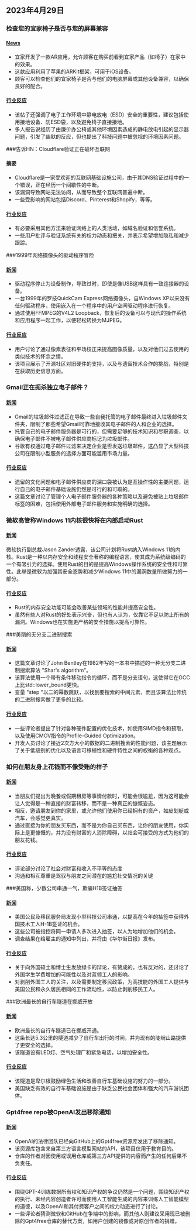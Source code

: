 

<CallToAction />

<Steps>

## 2023年4月29日

### 检查您的宜家椅子是否与您的屏幕兼容

#### [News](https://mastodon.social/@haeckerfelix/110272427676278609)

- 宜家开发了一款AR应用，允许顾客在购买前看到宜家产品（如椅子）在家中的效果。
- 这款应用利用了苹果的ARKit框架，可用于iOS设备。
- 顾客可以检查他们的宜家椅子是否与他们的电脑屏幕或其他设备兼容，以确保良好的配合。

#### [行业反应](http://news.ycombinator.com/item?id=35742476)

- 该帖子还强调了电子工作环境中静电放电（ESD）安全的重要性，建议包括使用接地设备、防ESD袋，以及避免椅子直接接地。
- 多人报告说经历了由廉价办公椅或其他环境因素造成的静电放电引起的显示器问题，引发了幽默的反应，但也提出了科技问题中被忽视的环境因素问题。

###告诉HN：Cloudflare验证正在破坏互联网

#### 摘要

- Cloudflare是一家受欢迎的互联网基础设施公司，由于其DNS验证过程中的一个错误，正在经历一个间歇性的中断。
- 该漏洞导致网站无法访问，从而导致整个互联网普遍中断。
- 一些受影响的网站包括Discord、Pinterest和Shopify，等等。

#### [行业反应](http://news.ycombinator.com/item?id=35742606)

- 有必要采用其他方法来验证网络上的人类活动，如域名验证和信誉系统。
- 一些用户批评与验证系统有关的权力动态和把关，并表示希望增加隐私和减少跟踪。

###1999年网络摄像头的驱动程序冒险

#### [新闻](https://blog.benjojo.co.uk/post/quickcam-usb-userspace-driver)

- 驱动程序停止为设备制作，导致过时，即使是像USB这样具有一致连接器的设备。
- 一台1999年的罗技QuickCam Express网络摄像头，自Windows XP以来没有任何驱动程序，使用嵌入在一个程序中的用户空间驱动程序进行恢复。
- 通过使用FFMPEG的V4L2 Loopback，恢复后的设备可以与现代的操作系统和应用程序一起工作，以便轻松转换为MJPEG。

#### [行业反应](http://news.ycombinator.com/item?id=35740001)

- 用户讨论了通过像素表征和平场校正来提高图像质量，以及对他们过去使用的类似技术的怀念之情。
- 该项目展示了开源社区对旧硬件的支持，以及与遗留技术合作的挑战，特别是在获取历史信息方面。

### Gmail正在扼杀独立电子邮件？

#### [新闻](https://tutanota.com/blog/posts/gmail-independent-email)

- Gmail的垃圾邮件过滤正在导致一些自我托管的电子邮件最终进入垃圾邮件文件夹，限制了那些希望Gmail可靠地接收其电子邮件的人和企业的选择。
- 托管自己的电子邮件服务器是可行的，但需要足够的技术知识和尽职调查，以确保电子邮件不被电子邮件供应商标记为垃圾邮件。
- 谷歌有权通过电子邮件过滤来决定企业是否发送垃圾邮件，这凸显了大型科技公司在限制小型服务的选择方面可能滥用市场力量。

#### [行业反应](http://news.ycombinator.com/item?id=35744888)

- 遗留的文化问题和电子邮件供应商的深口袋被认为是互操作性的主要问题，运行自己的电子邮件基础设施仍然是可行的和可取的。
- 这篇文章讨论了管理个人电子邮件服务器的各种策略以及避免被贴上垃圾邮件标签的困难，包括使用外部电子邮件服务和实施明确的选择。

### 微软高管称Windows 11内核很快将在内部启动Rust

#### [新闻](https://www.neowin.net/news/senior-microsoft-exec-says-windows-11-kernel-will-soon-be-booting-with-rust-inside/)

微软执行副总裁Jason Zander透露，该公司计划将Rust纳入Windows 11的内核。Rust是一种以内存安全和线程安全著称的编程语言，使其成为系统级编码的一个有吸引力的选择。使用Rust的目的是提高Windows操作系统的安全性和可靠性。此举是微软为加强其安全态势和减少Windows 11中的漏洞数量所做努力的一部分。

#### [行业反应](http://news.ycombinator.com/item?id=35738829)

- Rust的内存安全功能可能会改善某些领域的性能并提高安全性。
- 虽然有些人对Rust的好处表示兴奋，但也有人认为，仅靠它不足以防止所有的漏洞。Windows也在实施更严格的安全措施以提高可靠性。

###美丽的无分支二进制搜索

#### [新闻](https://probablydance.com/2023/04/27/beautiful-branchless-binary-search/)

- 这篇文章讨论了John Bentley在1982年写的一本书中描述的一种无分支二进制搜索算法 "Shar's algorithm"。
- 该算法使用一个带有条件移动指令的循环，而不是分支语句，这使得它在GCC上比std::lower_bound更快。
- 变量 "step "以二的幂数跳跃，以找到要搜索的中间元素，而且该算法比传统的二进制搜索做了更多的比较。

#### [行业反应](http://news.ycombinator.com/item?id=35737862)

- 一些评论者提出了针对各种硬件配置的优化技术，如使用SIMD指令和预取，以及使用CMOV指令的Profile-Guided Optimization。
- 开发人员讨论了接近2次方大小的数据的二进制搜索的性能问题，该主题展示了关于低级别的优化以及语言可移植性和硬件特性之间的权衡的各种观点。

### 如何在朋友身上花钱而不像受贿的样子

#### [新闻](https://billmei.net/blog/bribe-friends)

- 当朋友们提出为晚餐或假期租房等事情付款时，可能会很尴尬，因为这可能会让人觉得是一种直接的财富转移，而不是一种真正的慷慨姿态。
- 相反，邀请朋友到你的家里，或允许他们使用你已经拥有的资产，如皮划艇或汽车，会感觉更真实。
- 通过直接为你的朋友买东西，而不是为你自己买东西，让你的朋友使用，你实际上是更慷慨的，并为没有财富的人消除障碍，以社会可接受的方式为他们的朋友花钱。

#### [行业反应](http://news.ycombinator.com/item?id=35740277)

- 评论部分讨论了社会对财富和收入不平等的态度
- 沟通和相互尊重是驾驭与朋友之间潜在的尴尬社交情况的关键

###美国称，少数公司串通一气，欺骗H1B签证抽签

#### [新闻](https://www.wsj.com/articles/u-s-says-some-companies-cheat-h-1b-lottery-driving-record-applications-1a3e4fd)

- 美国公民及移民服务局发现小型科技公司串通，以提高在今年的抽签中获得外国技术工人H-1B签证的机会。
- 这些公司被指控将同一申请人多次进入抽签，以人为地增加他们的机会。
- 调查结果在给雇主的通知中列出，并将由《华尔街日报》发布。

#### [行业反应](http://news.ycombinator.com/item?id=35741609)

- 关于向外国硕士和博士生发放绿卡的辩论，有赞成的，也有反对的，还讨论了外国学生学费增加的可能性以及对蓝领工人的影响。
- 对剥削外国工人的关注，以及需要制定移民政策，为高技能的外国工人提供与美国公民和永久居民相同的工作流动性，以防止剥削移民工人。

###欧洲最长的自行车隧道在挪威开放

#### [新闻](https://reasonstobecheerful.world/europes-longest-bicycling-tunnel-opens-in-norway/)

- 欧洲最长的自行车隧道已在挪威开通。
- 这条长达5.3公里的隧道减少了自行车出行的时间，并为现有的陡峭山路提供了更安全的选择。
- 该隧道设有LED灯、空气处理厂和紧急电话，以增加安全性。

#### [行业反应](http://news.ycombinator.com/item?id=35738231)

- 该隧道是卑尔根鼓励绿色生活和改善自行车基础设施的努力的一部分。
- 美国缺乏有效的自行车基础设施是由于缺乏公民社会团体和强大的汽车游说团体。

### Gpt4free repo被OpenAI发出移除通知

#### [新闻](https://github.com/xtekky/gpt4free)

- OpenAI的法律团队已经向GitHub上的Gpt4free资源库发出了移除通知。
- 该资源库包含来自第三方语言模型网站的API，该项目仅用于教育目的。
- 仓库的作者对因使用或误用仓库或第三方API提供的内容而产生的任何后果不负责任。

#### [行业反应](http://news.ycombinator.com/item?id=35740836)

- 围绕GPT-4训练数据所有权和知识产权的争议仍然是一个问题，围绕知识产权的执行、未经内容创造者许可而使用人工智能生成的内容来训练人工智能模型的道德，以及OpenAI和其付费客户之间的权力动态进行了讨论。
- 一些评论者猜测微软和GitHub在争端中的影响，而其他人则建议采用现已被删除的Gpt4free仓库的替代方案，如用户创建的镜像或对原创作者的捐赠。

</Steps>